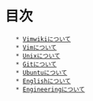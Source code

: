 = 目次 =
	* [[AboutVimwik|Vimwikiについて]]
	* [[VimTips|Vimについて]]
	* [[UnixTips|Unixについて]]
	* [[GitTips|Gitについて]]
	* [[UbuntuTips|Ubuntuについて]]
	* [[English]]について
	* [[Engineering]]について
